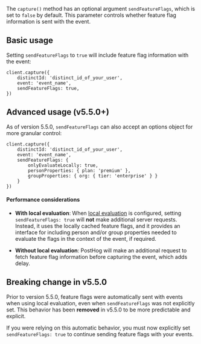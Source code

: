 The `capture()` method has an optional argument `sendFeatureFlags`, which is set to `false` by default. This parameter controls whether feature flag information is sent with the event.

## Basic usage

Setting `sendFeatureFlags` to `true` will include feature flag information with the event:

```node
client.capture({
    distinctId: 'distinct_id_of_your_user',
    event: 'event_name',
    sendFeatureFlags: true,
})
```

## Advanced usage (v5.5.0+)

As of version 5.5.0, `sendFeatureFlags` can also accept an options object for more granular control:

```node
client.capture({
    distinctId: 'distinct_id_of_your_user',
    event: 'event_name',
    sendFeatureFlags: {
        onlyEvaluateLocally: true,
        personProperties: { plan: 'premium' },
        groupProperties: { org: { tier: 'enterprise' } }
    }
})
```

#### Performance considerations

- **With local evaluation**: When [local evaluation](/docs/feature-flags/local-evaluation) is configured, setting `sendFeatureFlags: true` will **not** make additional server requests. Instead, it uses the locally cached feature flags, and it provides an interface for including person and/or group properties needed to evaluate the flags in the context of the event, if required.

- **Without local evaluation**: PostHog will make an additional request to fetch feature flag information before capturing the event, which adds delay.

## Breaking change in v5.5.0

Prior to version 5.5.0, feature flags were automatically sent with events when using local evaluation, even when `sendFeatureFlags` was not explicitly set. This behavior has been **removed** in v5.5.0 to be more predictable and explicit.

If you were relying on this automatic behavior, you must now explicitly set `sendFeatureFlags: true` to continue sending feature flags with your events.